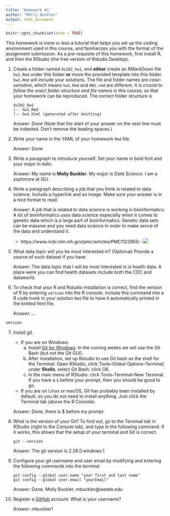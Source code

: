 ```yaml
---
title: 'Homework #1'
author: "Molly Buckler"
output: html_document
---
```


```r
knitr::opts_chunk$set(echo = TRUE)
```

This homework is more or less a tutorial that helps you set up the coding environment used in this course, and familiarizes you with the format of the assignment submission. 
As a pre-requisite of this homework, first install R, and then the RStudio (the free version of Rstudio Desktop). 

1. Create a folder named `ds202_hw1`, and **either** create an RMarkDown file `hw1.Rmd` under this folder **or** move the provided template into this folder. `hw1.Rmd` will include your solutions. The file and folder names are *case-sensitive*, which means `hw1.Rmd` and `HW1.rmd` are different. *It is crucial to follow the exact folder structure and file names* in this course, so that your homework can be reproduced. The correct folder structure is

    ```
    ds202_hw1
    |-- hw1.Rmd
    |-- hw1.html (generated after knitting)
    ```
    
    Answer: Done (Note that the start of your answer on the next line must be indented. Don't remove the leading spaces.)

2. Write your name in the YAML of your homework `Rmd` file.

    Answer: Done

3. Write a paragraph to introduce yourself. Set your name in bold font and your major in italic. 

    Answer: My name is **Molly Buckler**. My major is *Data Science*. I am a sophmore at ISU.
  
4. Write a paragraph describing a job that you think is related to data science. Include a hyperlink and an image. Make sure your answer is in a nice format to read. 

    Answer: A job that is related to data science is working in bioinformatics. A lot of bioinformatics uses data science especially when it comes to genetic data which is a large part of bioinformatics. Genetic data sets can be massive and you need data science in order to make sence of the data and understand it.
    - https://www.ncbi.nlm.nih.gov/pmc/articles/PMC1122955/
    -![](https://www.houstonmethodist.org/-/media/Images/health-professionals/bioinformatics-comp-biology/Bioinformatics_Banner_1140x400.ashx?h=400&w=1140&hash=E09523440F7B9DEB52ACBCDA89A60DD0)
  
5. What data topic will you be most interested in? (Optional) Provide a source of such dataset if you have.

    Answer: The data topic that I will be most interested in is health data. A place were you can find health datasets include both the CDC and dataworld.
  
6. To check that your R and Rstudio installation is correct, find the version of R by entering `version` into the R console. Include this command into a R code trunk in your solution `Rmd` file to have it automatically printed in the knitted html file. 

    Answer: ...
    
```r
version
```

  
7. Install git. 
    - If you are on Windows: 
        a. Install [Git for Windows](https://gitforwindows.org/). In the coming weeks we will use the Git Bash (but not the Git GUI). 
        b. After installation, set up Rstudio to use Git bash as the shell for the Terminal: Open RStudio, click Tools--Global Options--Terminal; under **Shells**, select Git Bash; click OK. 
        c. In the main menu of RStudio: click Tools--Terminal--New Terminal. If you have a `$` before your prompt, then you should be good to go.
    - If you are on Linux or macOS, Git has probably been installed by default, so you do not need to install anything. Just click the Terminal tab (above the R Console).

    Answer: Done, there is $ before my prompt
  
8. What is the version of your Git? To find out, go to the Terminal tab in RStudio (right to the Console tab), and type in the following command. If it works, this shows that the setup of your terminal and Git is correct. 
<!-- Then explore the bash command line and Git. -->

    ```
    git --version
    ```

    Answer: The git version is 2.28.0.windows.1
  
9. Configure your git username and user email by modifying and entering the following commands into the terminal

    ```
    git config --global user.name "your first and last name"
    git config --global user.email "yourEmail"
    ```

    Answer: Done, Molly Buckler, mbuckler@iastate.edu
  

10. Register a [GitHub](https://www.github.com) account. What is your username?

    Answer: mbuckler1